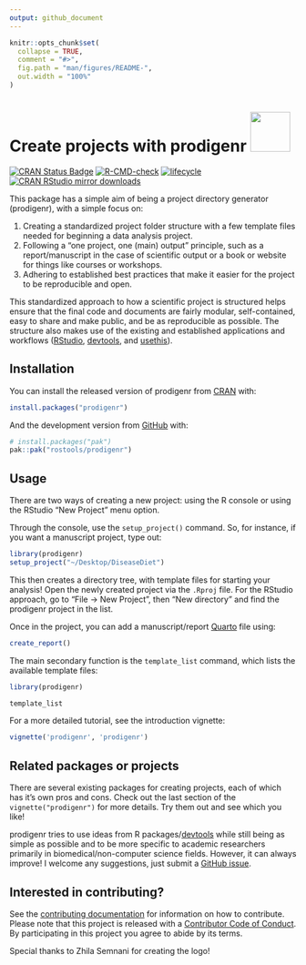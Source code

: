 ```yaml
---
output: github_document
---
```


<!-- README.md is generated from README.Rmd. Please edit that file -->

```r
knitr::opts_chunk$set(
  collapse = TRUE,
  comment = "#>",
  fig.path = "man/figures/README-",
  out.width = "100%"
)
```

# Create projects with prodigenr <img src="man/figures/logo.png" style="text-align: right;" width="70"/>

<!-- badges: start -->

[![CRAN Status
Badge](http://www.r-pkg.org/badges/version/prodigenr)](https://cran.r-project.org/package=prodigenr)
[![R-CMD-check](https://github.com/rostools/prodigenr/workflows/R-CMD-check/badge.svg)](https://github.com/rostools/prodigenr/actions)
[![lifecycle](https://img.shields.io/badge/lifecycle-maturing-blue.svg)](https://lifecycle.r-lib.org/articles/stages.html)
[![CRAN RStudio mirror
downloads](http://cranlogs.r-pkg.org/badges/prodigenr)](https://www.r-pkg.org:443/pkg/prodigenr)

<!-- badges: end -->

This package has a simple aim of being a project directory generator
(prodigenr), with a simple focus on:

1.  Creating a standardized project folder structure with a few template
    files needed for beginning a data analysis project.
2.  Following a "one project, one (main) output" principle, such as a
    report/manuscript in the case of scientific output or a book or
    website for things like courses or workshops.
3.  Adhering to established best practices that make it easier for the
    project to be reproducible and open.

This standardized approach to how a scientific project is structured
helps ensure that the final code and documents are fairly modular,
self-contained, easy to share and make public, and be as reproducible as
possible. The structure also makes use of the existing and established
applications and workflows ([RStudio](https://posit.co/),
[devtools](https://CRAN.R-project.org/package=devtools), and
[usethis](https://CRAN.R-project.org/package=usethis)).

## Installation

You can install the released version of prodigenr from
[CRAN](https://cran.r-project.org) with:

``` r
install.packages("prodigenr")
```

And the development version from [GitHub](https://github.com/) with:

``` r
# install.packages("pak")
pak::pak("rostools/prodigenr")
```

## Usage

There are two ways of creating a new project: using the R console or
using the RStudio "New Project" menu option.

Through the console, use the `setup_project()` command. So, for
instance, if you want a manuscript project, type out:

``` r
library(prodigenr)
setup_project("~/Desktop/DiseaseDiet")
```

This then creates a directory tree, with template files for starting
your analysis! Open the newly created project via the `.Rproj` file. For
the RStudio approach, go to "File -\> New Project", then "New directory"
and find the prodigenr project in the list.

Once in the project, you can add a manuscript/report
[Quarto](https://quarto.org/) file using:

``` r
create_report() 
```

The main secondary function is the `template_list` command, which lists
the available template files:

```r
library(prodigenr)
```

```r
template_list
```

For a more detailed tutorial, see the introduction vignette:

``` r
vignette('prodigenr', 'prodigenr')
```

## Related packages or projects

There are several existing packages for creating projects, each of which
has it's own pros and cons. Check out the last section of the
`vignette("prodigenr")` for more details. Try them out and see which you
like!

prodigenr tries to use ideas from R
packages/[devtools](https://CRAN.R-project.org/package=devtools) while
still being as simple as possible and to be more specific to academic
researchers primarily in biomedical/non-computer science fields.
However, it can always improve! I welcome any suggestions, just submit a
[GitHub issue](https://github.com/rostools/prodigenr/issues).

## Interested in contributing?

See the [contributing
documentation](https://rostools.github.io/prodigenr/CONTRIBUTING.html)
for information on how to contribute. Please note that this project is
released with a [Contributor Code of
Conduct](https://rostools.github.io/prodigenr/CODE_OF_CONDUCT.html). By
participating in this project you agree to abide by its terms.

Special thanks to Zhila Semnani for creating the logo!
